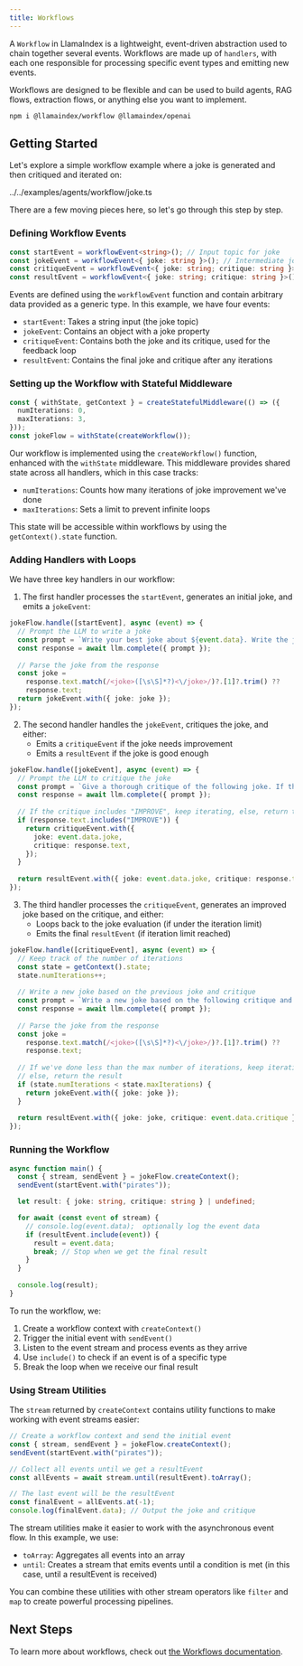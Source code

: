 ```yaml
---
title: Workflows
---
```


A `Workflow` in LlamaIndex is a lightweight, event-driven abstraction used to chain together several events. Workflows are made up of `handlers`, with each one responsible for processing specific event types and emitting new events.

Workflows are designed to be flexible and can be used to build agents, RAG flows, extraction flows, or anything else you want to implement.

```package-install
npm i @llamaindex/workflow @llamaindex/openai
```

## Getting Started

Let's explore a simple workflow example where a joke is generated and then critiqued and iterated on:

<include cwd>../../examples/agents/workflow/joke.ts</include>

There are a few moving pieces here, so let's go through this step by step.

### Defining Workflow Events

```typescript
const startEvent = workflowEvent<string>(); // Input topic for joke
const jokeEvent = workflowEvent<{ joke: string }>(); // Intermediate joke
const critiqueEvent = workflowEvent<{ joke: string; critique: string }>(); // Intermediate critique
const resultEvent = workflowEvent<{ joke: string; critique: string }>(); // Final joke + critique
```

Events are defined using the `workflowEvent` function and contain arbitrary data provided as a generic type. In this example, we have four events:
- `startEvent`: Takes a string input (the joke topic)
- `jokeEvent`: Contains an object with a joke property
- `critiqueEvent`: Contains both the joke and its critique, used for the feedback loop
- `resultEvent`: Contains the final joke and critique after any iterations

### Setting up the Workflow with Stateful Middleware

```typescript
const { withState, getContext } = createStatefulMiddleware(() => ({
  numIterations: 0,
  maxIterations: 3,
}));
const jokeFlow = withState(createWorkflow());
```

Our workflow is implemented using the `createWorkflow()` function, enhanced with the `withState` middleware. This middleware provides shared state across all handlers, which in this case tracks:
- `numIterations`: Counts how many iterations of joke improvement we've done
- `maxIterations`: Sets a limit to prevent infinite loops

This state will be accessible within workflows by using the `getContext().state` function.

### Adding Handlers with Loops

We have three key handlers in our workflow:

1. The first handler processes the `startEvent`, generates an initial joke, and emits a `jokeEvent`:

```typescript
jokeFlow.handle([startEvent], async (event) => {
  // Prompt the LLM to write a joke
  const prompt = `Write your best joke about ${event.data}. Write the joke between <joke> and </joke> tags.`;
  const response = await llm.complete({ prompt });
 
  // Parse the joke from the response
  const joke =
    response.text.match(/<joke>([\s\S]*?)<\/joke>/)?.[1]?.trim() ??
    response.text;
  return jokeEvent.with({ joke: joke });
});
```

2. The second handler handles the `jokeEvent`, critiques the joke, and either:
   - Emits a `critiqueEvent` if the joke needs improvement
   - Emits a `resultEvent` if the joke is good enough

```typescript
jokeFlow.handle([jokeEvent], async (event) => {
  // Prompt the LLM to critique the joke
  const prompt = `Give a thorough critique of the following joke. If the joke needs improvement, put "IMPROVE" somewhere in the critique: ${event.data.joke}`;
  const response = await llm.complete({ prompt });
 
  // If the critique includes "IMPROVE", keep iterating, else, return the result
  if (response.text.includes("IMPROVE")) {
    return critiqueEvent.with({
      joke: event.data.joke,
      critique: response.text,
    });
  }
 
  return resultEvent.with({ joke: event.data.joke, critique: response.text });
});
```

3. The third handler processes the `critiqueEvent`, generates an improved joke based on the critique, and either:
   - Loops back to the joke evaluation (if under the iteration limit)
   - Emits the final `resultEvent` (if iteration limit reached)

```typescript
jokeFlow.handle([critiqueEvent], async (event) => {
  // Keep track of the number of iterations
  const state = getContext().state;
  state.numIterations++;
 
  // Write a new joke based on the previous joke and critique
  const prompt = `Write a new joke based on the following critique and the original joke. Write the joke between <joke> and </joke> tags.\n\nJoke: ${event.data.joke}\n\nCritique: ${event.data.critique}`;
  const response = await llm.complete({ prompt });
 
  // Parse the joke from the response
  const joke =
    response.text.match(/<joke>([\s\S]*?)<\/joke>/)?.[1]?.trim() ??
    response.text;
 
  // If we've done less than the max number of iterations, keep iterating
  // else, return the result
  if (state.numIterations < state.maxIterations) {
    return jokeEvent.with({ joke: joke });
  }
 
  return resultEvent.with({ joke: joke, critique: event.data.critique });
});
```

### Running the Workflow

```typescript
async function main() {
  const { stream, sendEvent } = jokeFlow.createContext();
  sendEvent(startEvent.with("pirates"));

  let result: { joke: string, critique: string } | undefined;

  for await (const event of stream) {
    // console.log(event.data);  optionally log the event data
    if (resultEvent.include(event)) {
      result = event.data;
      break; // Stop when we get the final result
    }
  }
  
  console.log(result);
}
```

To run the workflow, we:
1. Create a workflow context with `createContext()`
2. Trigger the initial event with `sendEvent()`
3. Listen to the event stream and process events as they arrive
4. Use `include()` to check if an event is of a specific type
5. Break the loop when we receive our final result

### Using Stream Utilities

The `stream` returned by `createContext` contains utility functions to make working with event streams easier:

```typescript
// Create a workflow context and send the initial event
const { stream, sendEvent } = jokeFlow.createContext();
sendEvent(startEvent.with("pirates"));

// Collect all events until we get a resultEvent
const allEvents = await stream.until(resultEvent).toArray(); 

// The last event will be the resultEvent
const finalEvent = allEvents.at(-1);
console.log(finalEvent.data); // Output the joke and critique
```

The stream utilities make it easier to work with the asynchronous event flow. In this example, we use:
- `toArray`: Aggregates all events into an array
- `until`: Creates a stream that emits events until a condition is met (in this case, until a resultEvent is received)

You can combine these utilities with other stream operators like `filter` and `map` to create powerful processing pipelines.

## Next Steps

To learn more about workflows, check out [the Workflows documentation](/typescript/framework/modules/agents/workflows).
